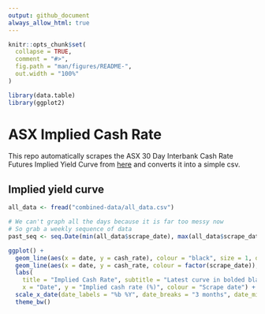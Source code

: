 ```yaml
---
output: github_document
always_allow_html: true
---
```


<!-- README.md is generated from README.Rmd. Please edit that file -->

```r
knitr::opts_chunk$set(
  collapse = TRUE,
  comment = "#>",
  fig.path = "man/figures/README-",
  out.width = "100%"
)

library(data.table)
library(ggplot2)
```

# ASX Implied Cash Rate

This repo automatically scrapes the ASX 30 Day Interbank Cash Rate Futures Implied Yield Curve from [here](https://www.asx.com.au/data/trt/ib_expectation_curve_graph.pdf) and converts it into a simple csv.

## Implied yield curve

```r
all_data <- fread("combined-data/all_data.csv")

# We can't graph all the days because it is far too messy now
# So grab a weekly sequence of data
past_seq <- seq.Date(min(all_data$scrape_date), max(all_data$scrape_date) - 1, by = "week")

ggplot() +
  geom_line(aes(x = date, y = cash_rate), colour = "black", size = 1, data = all_data[scrape_date == max(scrape_date)]) +
  geom_line(aes(x = date, y = cash_rate, colour = factor(scrape_date)), data = all_data[scrape_date %in% past_seq]) +
  labs(
    title = "Implied Cash Rate", subtitle = "Latest curve in bolded black",
    x = "Date", y = "Implied cash rate (%)", colour = "Scrape date") +
  scale_x_date(date_labels = "%b %Y", date_breaks = "3 months", date_minor_breaks = "1 month") +
  theme_bw()


```